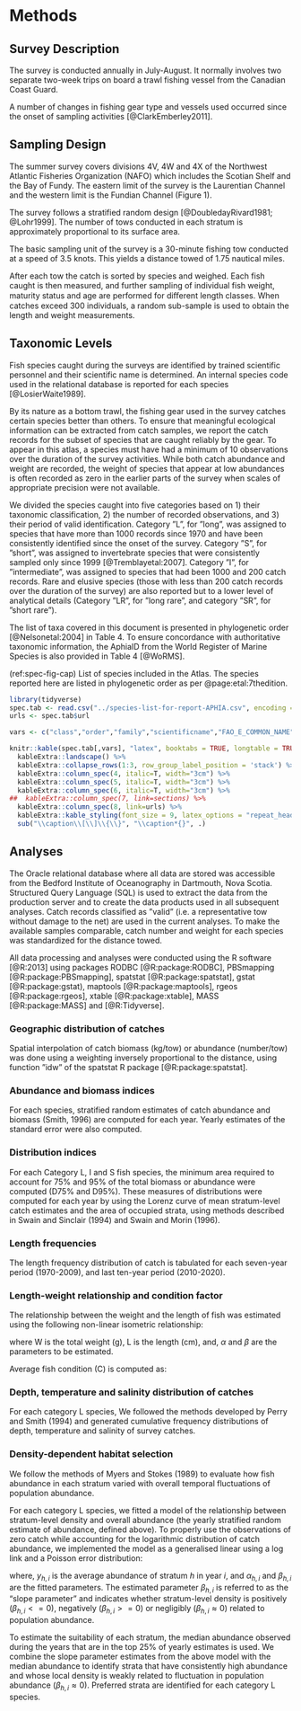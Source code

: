 # Methods
## Survey Description
The survey is conducted annually in July-August. It normally involves two separate two-week trips on board a trawl fishing vessel from the Canadian Coast Guard.

A number of changes in fishing gear type and vessels used occurred since the onset of sampling activities [@ClarkEmberley2011].

## Sampling Design
The summer survey covers divisions 4V, 4W and 4X of the Northwest Atlantic Fisheries Organization (NAFO) which includes the Scotian Shelf and the Bay of Fundy. The eastern limit of the survey is the Laurentian Channel and the western limit is the Fundian Channel (Figure 1).

The survey follows a stratified random design [@DoubledayRivard1981; @Lohr1999]. The number of tows conducted in each stratum is approximately proportional to its surface area.

The basic sampling unit of the survey is a 30-minute fishing tow conducted at a speed of 3.5 knots. This yields a distance towed of 1.75 nautical miles.

After each tow the catch is sorted by species and weighed. Each fish caught is then measured, and further sampling of individual fish weight, maturity status and age are performed for diﬀerent length classes. When catches exceed 300 individuals, a random sub-sample is used to obtain the length and weight measurements.

## Taxonomic Levels

Fish species caught during the surveys are identified by trained scientific personnel and their scientific name is determined. An internal species code used in the relational database is reported for each species [@LosierWaite1989].

By its nature as a bottom trawl, the fishing gear used in the survey catches certain species better than others. To ensure that meaningful ecological information can be extracted from catch samples, we report the catch records for the subset of species that are caught reliably by the gear. To appear in this atlas, a species must have had a minimum of 10 observations over the duration of the survey activities. While both catch abundance and weight are recorded, the weight of species that appear at low abundances is often recorded as zero in the earlier parts of the survey when scales of appropriate precision were not available.

We divided the species caught into five categories based on 1) their taxonomic classification, 2) the number of recorded observations, and 3) their period of valid identification. Category ”L”, for ”long”, was assigned to species that have more than 1000 records since 1970 and have been consistently identified since the onset of the survey. Category ”S”, for ”short”, was assigned to invertebrate species that were consistently sampled only since 1999 [@Tremblayetal:2007]. Category ”I”, for ”intermediate”, was assigned to species that had been 1000 and 200 catch records. Rare and elusive species (those with less than 200 catch records over the duration of the survey) are also reported but to a lower level of analytical details (Category ”LR”, for ”long rare”, and category ”SR”, for ”short rare”).

The list of taxa covered in this document is presented in phylogenetic order [@Nelsonetal:2004] in Table 4. To ensure concordance with authoritative taxonomic information, the AphiaID from the World Register of Marine Species is also provided in Table 4 [@WoRMS].

(ref:spec-fig-cap) List of species included in the Atlas. The species reported here are listed in phylogenetic order as per @page:etal:7thedition.

```r
library(tidyverse)
spec.tab <- read.csv("../species-list-for-report-APHIA.csv", encoding = "UTF-8")
urls <- spec.tab$url

vars <- c("class","order","family","scientificname","FAO_E_COMMON_NAME","FAO_F_COMMON_NAME","spec", "AphiaID", "nrecords","type")

knitr::kable(spec.tab[,vars], "latex", booktabs = TRUE, longtable = TRUE, align = "c", col.names = c("Class","Order","Family","Scientific name","English name","French name","Species code","AphiaID","Num. records","Ticket class"), caption = "(ref:spec-fig-cap)") %>%
  kableExtra::landscape() %>%
  kableExtra::collapse_rows(1:3, row_group_label_position = 'stack') %>% 
  kableExtra::column_spec(4, italic=T, width="3cm") %>% 
  kableExtra::column_spec(5, italic=T, width="3cm") %>% 
  kableExtra::column_spec(6, italic=T, width="3cm") %>% 
##  kableExtra::column_spec(7, link=sections) %>% 
  kableExtra::column_spec(8, link=urls) %>% 
  kableExtra::kable_styling(font_size = 9, latex_options = "repeat_header", repeat_header_text = "", repeat_header_method = "replace") %>%  
  sub("\\caption\\[\\]\\{\\}", "\\caption*{}", .) 

```


## Analyses

The Oracle relational database where all data are stored was accessible from the Bedford Institute of Oceanography in Dartmouth, Nova Scotia. Structured Query Language (SQL) is used to extract the data from the production server and to create the data products used in all subsequent analyses. Catch records classified as ”valid” (i.e. a representative tow without damage to the net) are used in the current analyses. To make the available samples comparable, catch number and weight for each species was standardized for the distance towed.

All data processing and analyses were conducted using the R software [@R:2013] using packages RODBC [@R:package:RODBC], PBSmapping [@R:package:PBSmapping], spatstat [@R:package:spatstat], gstat [@R:package:gstat), maptools [@R:package:maptools], rgeos [@R:package:rgeos], xtable [@R:package:xtable], MASS [@R:package:MASS] and [@R:Tidyverse]. 

### Geographic distribution of catches

Spatial interpolation of catch biomass (kg/tow) or abundance (number/tow) was done using a weighting inversely proportional to the distance, using function ”idw” of the spatstat R package [@R:package:spatstat].

### Abundance and biomass indices

For each species, stratified random estimates of catch abundance and biomass (Smith, 1996) are computed for each year. Yearly estimates of the standard error were also computed.

### Distribution indices

For each Category L, I and S fish species, the minimum area required to account for 75% and 95% of the total biomass or abundance were computed (D75% and D95%). These measures of distributions were computed for each year by using the Lorenz curve of mean stratum-level catch estimates and the area of occupied strata, using methods described in Swain and Sinclair (1994) and Swain and Morin (1996).

### Length frequencies

The length frequency distribution of catch is tabulated for each seven-year period (1970-2009), and last ten-year period (2010-2020).

### Length-weight relationship and condition factor

The relationship between the weight and the length of fish was estimated using the following non-linear isometric relationship:

\begin{eqnarray*}\label{eqLengthWeight}
W = \alpha L ^\beta  
\\
\end{eqnarray*}

where W is the total weight (g), L is the length (cm), and, $\alpha$ and $\beta$ are the parameters to be estimated. 

Average fish condition (C) is computed as:

\begin{eqnarray*}\label{eqCondition}
C = \frac{W}{\alpha L ^\beta}  
\\
\end{eqnarray*}

### Depth, temperature and salinity distribution of catches

For each category L species, We followed the methods developed by Perry and Smith (1994) and generated cumulative frequency distributions of depth, temperature and salinity of survey catches.

### Density-dependent habitat selection

We follow the methods of Myers and Stokes (1989) to evaluate how fish abundance in each stratum varied with overall temporal fluctuations of population abundance.

For each category L species, we fitted a model of the relationship between stratum-level density and overall abundance (the yearly stratified random estimate of abundance, defined above). To properly use the observations of zero catch while accounting for the logarithmic distribution of catch abundance, we implemented the model as a generalised linear using a log link and a Poisson error distribution:

\begin{eqnarray*}\label{eqHabitat Selection}
Y_{h,i} = \alpha_{h} Y_{i}^{\beta_h}
\\
\end{eqnarray*}

where, $y_{h,i}$ is the average abundance of stratum $h$ in year $i$, and $\alpha_{h,i}$ and  $\beta_{h,i}$ are the fitted parameters. The estimated parameter $\beta_{h,i}$ is referred to as the "slope parameter" and indicates whether stratum-level density is positively ($\beta_{h,i} <= 0$), negatively ($\beta_{h,i} >= 0$) or negligibly ($\beta_{h,i} \approx 0$) related to population abundance.

To estimate the suitability of each stratum, the median abundance observed during the years that are in the top 25% of yearly estimates is used. We combine the slope parameter estimates from the above model with the median abundance to identify strata that have consistently high abundance and whose local density is weakly related to fluctuation in population abundance ($\beta_{h,i} \approx 0$). Preferred strata are identified for each category L species.
